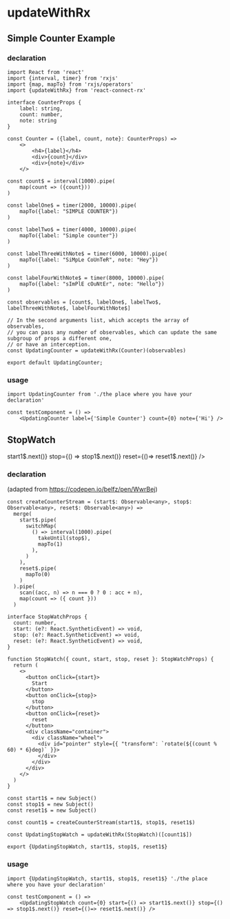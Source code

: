 
<Meta title="Examples/updateWithRx" />

# updateWithRx

## Simple Counter Example

<Canvas>
  <Story name="Counter">
    <UpdatingCounter label={'Simple Counter'} count={0} note={'Hi'} />
   </Story>
</Canvas>

### declaration
```tsx
import React from 'react'
import {interval, timer} from 'rxjs'
import {map, mapTo} from 'rxjs/operators'
import {updateWithRx} from 'react-connect-rx'

interface CounterProps {
    label: string,
    count: number,
    note: string
}

const Counter = ({label, count, note}: CounterProps) =>
    <>
        <h4>{label}</h4>
        <div>{count}</div>
        <div>{note}</div>
    </>

const count$ = interval(1000).pipe(
    map(count => ({count}))
)

const labelOne$ = timer(2000, 10000).pipe(
    mapTo({label: "SIMPLE COUNTER"})
)

const labelTwo$ = timer(4000, 10000).pipe(
    mapTo({label: "Simple counter"})
)

const labelThreeWithNote$ = timer(6000, 10000).pipe(
    mapTo({label: "SiMpLe CoUnTeR", note: "Hey"})
)

const labelFourWithNote$ = timer(8000, 10000).pipe(
    mapTo({label: "sImPlE cOuNtEr", note: "Hello"})
)

const observables = [count$, labelOne$, labelTwo$, labelThreeWithNote$, labelFourWithNote$]

// In the second arguments list, which accepts the array of observables,
// you can pass any number of observables, which can update the same subgroup of props a different one,
// or have an interception.
const UpdatingCounter = updateWithRx(Counter)(observables)

export default UpdatingCounter;
```
### usage
```tsx
import UpdatingCounter from './the place where you have your declaration'

const testComponent = () =>
    <UpdatingCounter label={'Simple Counter'} count={0} note={'Hi'} />

```

## StopWatch

<Canvas>
  <Story name="StopWatch">
    <UpdatingStopWatch count={0} start={() => start1$.next()} stop={() => stop1$.next()} reset={()=> reset1$.next()} />
   </Story>
</Canvas>

### declaration
(adapted from https://codepen.io/belfz/pen/WwrBej)
```tsx
const createCounterStream = (start$: Observable<any>, stop$: Observable<any>, reset$: Observable<any>) =>
  merge(
    start$.pipe(
      switchMap(
        () => interval(1000).pipe(
          takeUntil(stop$),
          mapTo(1)
        ),
      )
    ),
    reset$.pipe(
      mapTo(0)
    )
  ).pipe(
    scan((acc, n) => n === 0 ? 0 : acc + n),
    map(count => ({ count }))
  )

interface StopWatchProps {
  count: number,
  start: (e?: React.SyntheticEvent) => void,
  stop: (e?: React.SyntheticEvent) => void,
  reset: (e?: React.SyntheticEvent) => void,
}

function StopWatch({ count, start, stop, reset }: StopWatchProps) {
  return (
    <>
      <button onClick={start}>
        Start
      </button>
      <button onClick={stop}>
        stop
      </button>
      <button onClick={reset}>
        reset
      </button>
      <div className="container">
        <div className="wheel">
          <div id="pointer" style={{ "transform": `rotate(${(count % 60) * 6}deg)` }}>
          </div>
        </div>
      </div>
    </>
  )
}

const start1$ = new Subject()
const stop1$ = new Subject()
const reset1$ = new Subject()

const count1$ = createCounterStream(start1$, stop1$, reset1$)

const UpdatingStopWatch = updateWithRx(StopWatch)([count1$])

export {UpdatingStopWatch, start1$, stop1$, reset1$}
```

### usage
```tsx
import {UpdatingStopWatch, start1$, stop1$, reset1$} './the place where you have your declaration'

const testComponent = () =>
    <UpdatingStopWatch count={0} start={() => start1$.next()} stop={() => stop1$.next()} reset={()=> reset1$.next()} />
```
